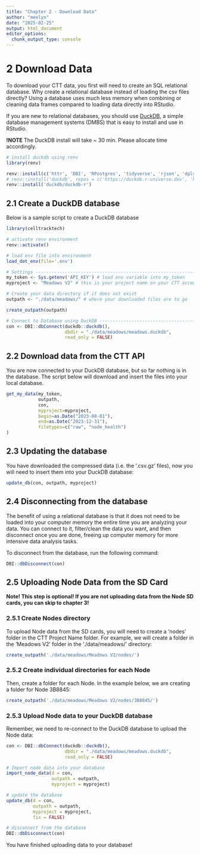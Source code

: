 ```yaml
---
title: "Chapter 2 - Download Data"
author: "meelyn"
date: "2025-02-25"
output: html_document
editor_options: 
  chunk_output_type: console
---
```


# 2 Download Data

To download your CTT data, you first will need to create an SQL relational database. Why create a relational database instead of loading the csv files directly? Using a database uses much less memory when combining or cleaning data frames compared to loading data directly into RStudio. 

If you are new to relational databases, you should use [DuckDB](https://duckdb.org/why_duckdb), a simple database management systems (DMBS) that is easy to install and use in RStudio.

**!NOTE** The DuckDB install will take ~ 30 min. Please allocate time accordingly.
```r
# install duckdb using renv
library(renv)

renv::install(c('httr', 'DBI', 'RPostgres', 'tidyverse', 'rjson', 'dplyr', 'tidyr', 'tibble', 'readr', 'dotenv'))
# renv::install('duckdb', repos = c('https://duckdb.r-universe.dev', 'https://cloud.r-project.org'))
renv::install('duckdb/duckdb-r')
```

## 2.1 Create a DuckDB database

Below is a sample script to create a DuckDB database

```r
library(celltracktech)

# activate renv environment
renv::activate()

# load env file into environment
load_dot_env(file='.env')

# Settings ----------------------------------------------------------------
my_token <- Sys.getenv('API_KEY') # load env variable into my_token
myproject <- "Meadows V2" # this is your project name on your CTT account, here we are using the CTT project 'Meadows V2'

# Create your data directory if it does not exist
outpath <- "./data/meadows/" # where your downloaded files are to go

create_outpath(outpath)

# Connect to Database using DuckDB -----------------------------------------------------
con <- DBI::dbConnect(duckdb::duckdb(), 
                      dbdir = "./data/meadows/meadows.duckdb", 
                      read_only = FALSE)
```


## 2.2 Download data from the CTT API

You are now connected to your DuckDB database, but so far nothing is in the database. The script below will download and insert the files into your local database.
```r
get_my_data(my_token,
            outpath, 
            con, 
            myproject=myproject, 
            begin=as.Date("2023-08-01"), 
            end=as.Date("2023-12-31"), 
            filetypes=c("raw", "node_health")
)
```

## 2.3 Updating the database

You have downloaded the compressed data (i.e. the '.csv.gz' files), now you will need to insert them into your DuckDB database:

```r
update_db(con, outpath, myproject)
```

## 2.4 Disconnecting from the database

The benefit of using a relational database is that it does not need to be loaded into your computer memory the entire time you are analyzing your data. You can connect to it, filter/clean the data you want, and then disconnect once you are done, freeing up computer memory for more intensive data analysis tasks.

To disconnect from the database, run the following command:
```r
DBI::dbDisconnect(con)
```

## 2.5 Uploading Node Data from the SD Card

**Note! This step is optional! If you are not uploading data from the Node SD cards, you can skip to chapter 3!**

### 2.5.1 Create Nodes directory

To upload Node data from the SD cards, you will need to create a 'nodes' folder in the CTT Project Name folder. For example, we will create a folder in the 'Meadows V2' folder in the './data/meadows/' directory:

```r
create_outpath('./data/meadows/Meadows V2/nodes/')
```

### 2.5.2 Create individual directories for each Node

Then, create a folder for each Node. In the example below, we are creating a folder for Node 3B8845:

```r
create_outpath('./data/meadows/Meadows V2/nodes/3B8845/')
```

### 2.5.3 Upload Node data to your DuckDB database

Remember, we need to re-connect to the DuckDB database to upload the Node data:
```r
con <- DBI::dbConnect(duckdb::duckdb(), 
                      dbdir = "./data/meadows/meadows.duckdb", 
                      read_only = FALSE)

# Import node data into your database
import_node_data(d = con,
                 outpath = outpath,
                 myproject = myproject)

# update the database
update_db(d = con,
          outpath = outpath,
          myproject = myproject,
          fix = FALSE)

# disconnect from the database
DBI::dbDisconnect(con)
```

You have finished uploading data to your database!

